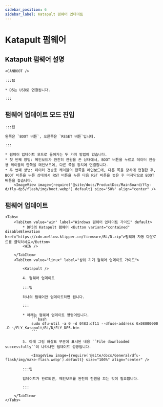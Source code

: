 ```yaml
---
sidebar_position: 6
sidebar_label: Katapult 펌웨어 업데이트
---
```



# Katapult 펌웨어

## Katapult 펌웨어 설명

    <CANBOOT />

    :::팁

    * D5는 USB로 연결됩니다.

    :::

## 펌웨어 업데이트 모드 진입

    :::팁

    왼쪽은 `BOOT 버튼`, 오른쪽은 `RESET 버튼`입니다.

    :::

    * 펌웨어 업데이트 모드로 들어가는 두 가지 방법이 있습니다.
    * 첫 번째 방법: 메인보드가 완전히 전원을 끈 상태에서, BOOT 버튼을 누르고 데이터 전송용 케이블의 한쪽을 메인보드에, 다른 쪽을 장치에 연결합니다.
    * 두 번째 방법: 데이터 전송용 케이블의 한쪽을 메인보드에, 다른 쪽을 장치에 연결한 후, BOOT 버튼을 누른 상태에서 RST 버튼을 누른 다음 RST 버튼을 놓은 후 마지막으로 BOOT 버튼을 놓습니다.
        <ImageView image={require('@site/docs/ProductDoc/MainBoard/fly-d/fly-dp5/flash/img/boot.webp').default} size="50%" align="center" />

## 펌웨어 업데이트

    <Tabs>
        <TabItem value="win" label="Windows 펌웨어 업데이트 가이드" default>
            * DP5의 Katapult 펌웨어 <Button variant="contained" disableElevation href="https://cdn.mellow.klipper.cn/firmware/BL/D.zip">펌웨어 자동 다운로드를 클릭하세요</Button>
            <WIN />

        </TabItem>
        <TabItem value="linux" label="상위 기기 펌웨어 업데이트 가이드">

            <Katapult />

            4. 펌웨어 업데이트

            :::팁

            하나의 펌웨어만 업데이트하면 됩니다.

            :::

            * 아래는 펌웨어 업데이트 명령어입니다.
                ```bash
                sudo dfu-util -a 0 -d 0483:df11 --dfuse-address 0x08000000 -D ~/FLY_Katapult/BL/D/FLY_DP5.bin
                ```

            5. 아래 그림 화살표 부분에 표시된 내용 ``File downloaded successfully``이 나타나면 업데이트 성공입니다.

                <ImageView image={require('@site/docs/General/dfu-flash/img/make-flash.webp').default} size="100%" align="center" />

            :::팁

            업데이트가 완료되면, 메인보드를 완전히 전원을 끄는 것이 필요합니다.

            :::

        </TabItem>
    </Tabs>